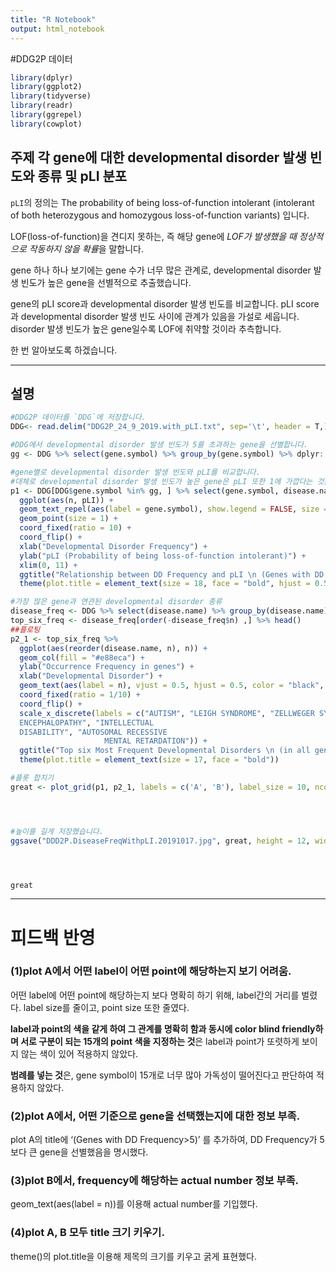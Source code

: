 ```yaml
---
title: "R Notebook"
output: html_notebook
---
```


#DDG2P 데이터


```r
library(dplyr)
library(ggplot2)
library(tidyverse)
library(readr)
library(ggrepel)
library(cowplot)
```


## 주제 각 gene에 대한 developmental disorder 발생 빈도와 종류 및 pLI 분포

`pLI`의 정의는 The probability of being loss-of-function intolerant (intolerant of both heterozygous and homozygous loss-of-function variants) 입니다.

LOF(loss-of-function)을 견디지 못하는, 즉 해당 gene에 *LOF가 발생했을 때* *정상적으로 작동하지 않을 확률*을 말합니다.

gene 하나 하나 보기에는 gene 수가 너무 많은 관계로, developmental disorder 발생 빈도가 높은 gene을 선별적으로 추출했습니다.

gene의 pLI score과 developmental disorder 발생 빈도를 비교합니다.
pLI score과 developmental disorder 발생 빈도 사이에 관계가 있음을 가설로 세웁니다. disorder 발생 빈도가 높은 gene일수록 LOF에 취약할 것이라 추측합니다.

한 번 알아보도록 하겠습니다.

***


## 설명
```r


#DDG2P 데이터를 `DDG`에 저장합니다.
DDG<- read.delim("DDG2P_24_9_2019.with_pLI.txt", sep='\t', header = T,)

```

``` r
#DDG에서 developmental disorder 발생 빈도가 5를 초과하는 gene을 선별합니다.
gg <- DDG %>% select(gene.symbol) %>% group_by(gene.symbol) %>% dplyr::count() %>% filter(n>5) %>% select(gene.symbol) %>% .$gene.symbol

```

```r
#gene별로 developmental disorder 발생 빈도와 pLI를 비교합니다.
#대체로 developmental disorder 발생 빈도가 높은 gene은 pLI 또한 1에 가깝다는 것을 알 수 있습니다.
p1 <- DDG[DDG$gene.symbol %in% gg, ] %>% select(gene.symbol, disease.name, pLI) %>% group_by(gene.symbol, pLI) %>% dplyr::count() %>%
  ggplot(aes(n, pLI)) +
  geom_text_repel(aes(label = gene.symbol), show.legend = FALSE, size = 3, box.padding = 0.6) +
  geom_point(size = 1) +
  coord_fixed(ratio = 10) +
  coord_flip() +
  xlab("Developmental Disorder Frequency") +
  ylab("pLI (Probability of being loss-of-function intolerant)") +
  xlim(0, 11) +
  ggtitle("Relationship between DD Frequency and pLI \n (Genes with DD Frequency>5)") +
  theme(plot.title = element_text(size = 18, face = "bold", hjust = 0.5))


```

```r

#가장 많은 gene과 연관된 developmental disorder 종류
disease_freq <- DDG %>% select(disease.name) %>% group_by(disease.name) %>% dplyr::count()
top_six_freq <- disease_freq[order(-disease_freq$n) ,] %>% head()
##플로팅
p2_1 <- top_six_freq %>%
  ggplot(aes(reorder(disease.name, n), n)) +
  geom_col(fill = "#e88eca") +
  ylab("Occurrence Frequency in genes") +
  xlab("Developmental Disorder") +
  geom_text(aes(label = n), vjust = 0.5, hjust = 0.5, color = "black", size = 6) +
  coord_fixed(ratio = 1/10) +
  coord_flip() +
  scale_x_discrete(labels = c("AUTISM", "LEIGH SYNDROME", "ZELLWEGER SYNDROME", "EPILEPTIC
  ENCEPHALOPATHY", "INTELLECTUAL
  DISABILITY", "AUTOSOMAL RECESSIVE
                     MENTAL RETARDATION")) +
  ggtitle("Top six Most Frequent Developmental Disorders \n (in all genes)") +
  theme(plot.title = element_text(size = 17, face = "bold"))


```

```r


#플롯 합치기
great <- plot_grid(p1, p2_1, labels = c('A', 'B'), label_size = 10, ncol = 1)




#높이를 길게 저장했습니다.
ggsave("DDD2P.DiseaseFreqWithpLI.20191017.jpg", great, height = 12, width = 8)




great
```


***

# **피드백 반영**

### (1)plot A에서 어떤 label이 어떤 point에 해당하는지 보기 어려움.

어떤 label에 어떤 point에 해당하는지 보다 명확히 하기 위해, label간의 거리를 벌렸다.
label size를 줄이고, point size 또한 줄였다.

**label과 point의 색을 같게 하여 그 관계를 명확히 함과 동시에 color blind friendly하며 서로 구분이 되는 15개의 point 색을 지정하는 것**은 label과 point가 또렷하게 보이지 않는 색이 있어 적용하지 않았다.

**범례를 넣는 것**은, gene symbol이 15개로 너무 많아 가독성이 떨어진다고 판단하여 적용하지 않았다.


### (2)plot A에서, 어떤 기준으로 gene을 선택했는지에 대한 정보 부족.

plot A의 title에 '(Genes with DD Frequency>5)' 를 추가하여, DD Frequency가 5보다 큰 gene을 선별했음을 명시했다.


### (3)plot B에서, frequency에 해당하는 actual number 정보 부족.

geom_text(aes(label = n))를 이용해 actual number를 기입했다.


### (4)plot A, B 모두 title 크기 키우기.

theme()의 plot.title을 이용해 제목의 크기를 키우고 굵게 표현했다.



